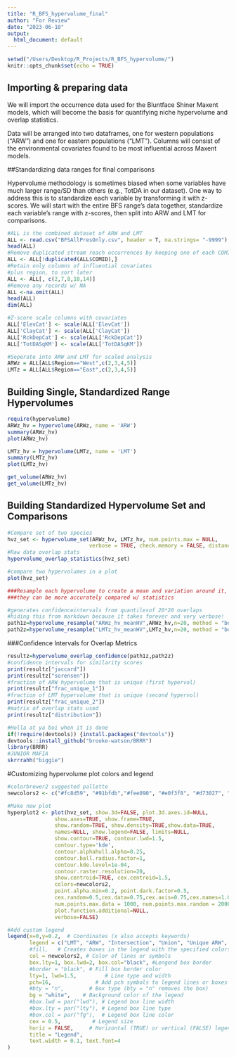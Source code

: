 ```yaml
---
title: "R_BFS_hypervolume_final"
author: "For Review"
date: "2023-06-10"
output:
  html_document: default
---
```


```r
setwd("/Users/Desktop/R_Projects/R_BFS_hypervolume/")
knitr::opts_chunk$set(echo = TRUE)
```

## Importing & preparing data

We will import the occurrence data used for the Bluntface Shiner Maxent models, which will become the basis for quantifying niche hypervolume and overlap statistics.

Data will be arranged into two dataframes, one for western populations ("ARW") and one for eastern populations ("LMT"). Columns will consist of the environmental covariates found to be most influential across Maxent models.

##Standardizing data ranges for final comparisons

Hypervolume methodology is sometimes biased when some variables have much larger range/SD than others (e.g., TotDA in our dataset). One way to address this is to standardize each variable by transforming it with z-scores. We will start with the entire BFS range's data together, standardize each variable's range with z-scores, then split into ARW and LMT for comparisons.

```r
#ALL is the combined dataset of ARW and LMT
ALL <- read.csv("BFSAllPresOnly.csv", header = T, na.strings= "-9999")
head(ALL)
#Remove duplicated stream reach occurrences by keeping one of each COMID number.
ALL <- ALL[!duplicated(ALL$COMID),]
#Retain only columns of influential covariates
#plus region, to sort later
ALL <- ALL[, c(2,7,8,10,14)]
#Remove any records w/ NA 
ALL <-na.omit(ALL)
head(ALL)
dim(ALL)

#Z-score scale columns with covariates
ALL['ElevCat'] <- scale(ALL['ElevCat'])
ALL['ClayCat'] <- scale(ALL['ClayCat'])
ALL['RckDepCat'] <- scale(ALL['RckDepCat'])
ALL['TotDASqKM'] <- scale(ALL['TotDASqKM'])

#Seperate into ARW and LMT for scaled analysis
ARWz = ALL[ALL$Region=="West",c(2,3,4,5)]
LMTz = ALL[ALL$Region=="East",c(2,3,4,5)]
```

## Building Single, Standardized Range Hypervolumes

```r
require(hypervolume)
ARWz_hv = hypervolume(ARWz, name = 'ARW')
summary(ARWz_hv)
plot(ARWz_hv)

LMTz_hv = hypervolume(LMTz, name = 'LMT')
summary(LMTz_hv)
plot(LMTz_hv)

get_volume(ARWz_hv)
get_volume(LMTz_hv)
```

## Building Standardized Hypervolume Set and Comparisons

```r
#Compare set of two species
hvz_set <- hypervolume_set(ARWz_hv, LMTz_hv, num.points.max = NULL, 
                          verbose = TRUE, check.memory = FALSE, distance.factor = 1)
#Raw data overlap stats
hypervolume_overlap_statistics(hvz_set)

#compare two hypervolumes in a plot
plot(hvz_set)

###Resample each hypervolume to create a mean and variation around it, so 
###they can be more accurately compared w/ statistics
```

```r
#generates confidenceintervals from quantilesof 20*20 overlaps 
#hiding this from markdown because it takes forever and very verbose!
path1z=hypervolume_resample("ARWz_hv_meanHV",ARWz_hv,n=20, method = "bootstrap") 
path2z=hypervolume_resample("LMTz_hv_meanHV",LMTz_hv,n=20, method = "bootstrap") 
```

###Confidence Intervals for Overlap Metrics

```r
resultz=hypervolume_overlap_confidence(path1z,path2z) 
#confidence intervals for similarity scores
print(resultz["jaccard"])
print(resultz["sorensen"])
#fraction of ARW hypervolume that is unique (first hypervol)
print(resultz["frac_unique_1"])
#fraction of LMT hypervolume that is unique (second hypervol)
print(resultz["frac_unique_2"])
#matrix of overlap stats used
print(resultz["distribution"])
```

```r
#Holla at ya boi when it is done
if(!require(devtools)) {install.packages("devtools")}
devtools::install_github("brooke-watson/BRRR")
library(BRRR)
#JUNIOR MAFIA
skrrrahh("biggie")
```

#Customizing hypervolume plot colors and legend
```r

#colorbrewer2 suggested pallette
newcolors2 <- c("#fc8d59", "#91bfdb","#fee090", "#e0f3f8", "#d73027", "#4575b4")

#Make new plot
hyperplot2 <- plot(hvz_set, show.3d=FALSE, plot.3d.axes.id=NULL,
               show.axes=TRUE, show.frame=TRUE,
               show.random=TRUE, show.density=TRUE,show.data=TRUE,
               names=NULL, show.legend=FALSE, limits=NULL, 
               show.contour=TRUE, contour.lwd=1.5, 
               contour.type='kde', 
               contour.alphahull.alpha=0.25,
               contour.ball.radius.factor=1, 
               contour.kde.level=1e-04,
               contour.raster.resolution=20,
               show.centroid=TRUE, cex.centroid=1.5,
               colors=newcolors2, 
               point.alpha.min=0.2, point.dark.factor=0.5,
               cex.random=0.5,cex.data=0.75,cex.axis=0.75,cex.names=1.0,cex.legend=1.0,
               num.points.max.data = 1000, num.points.max.random = 2000, reshuffle=TRUE,
               plot.function.additional=NULL,
               verbose=FALSE)

#Add custom legend
legend(x=0,y=0.2,  # Coordinates (x also accepts keywords)
       legend = c("LMT", "ARW", "Intersection", "Union", "Unique ARW", "Unique LMT"), # Vector with the name of each group
       #fill,   # Creates boxes in the legend with the specified colors
       col = newcolors2, # Color of lines or symbols
       box.lty=1, box.lwd=2, box.col="black", #Lengend box border
       #border = "black", # Fill box border color
       lty=1, lwd=1.5,         # Line type and width
       pch=16,              # Add pch symbols to legend lines or boxes
       #bty = "n",        # Box type (bty = "n" removes the box)
       bg = "white",    # Background color of the legend
       #box.lwd = par("lwd"), # Legend box line width
       #box.lty = par("lty"), # Legend box line type
       #box.col = par("fg"),  # Legend box line color
       cex = 0.5,          # Legend size
       horiz = FALSE,     # Horizontal (TRUE) or vertical (FALSE) legend
       title = "Legend",
       text.width = 0.1, text.font=4
)      

```